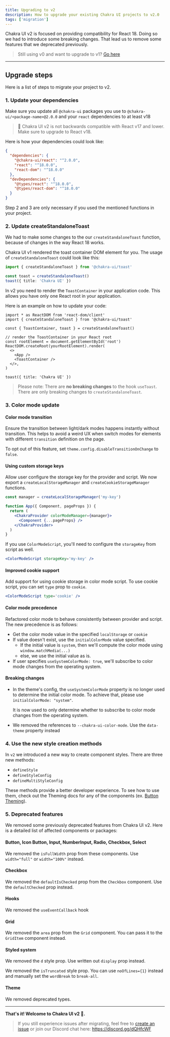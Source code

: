 ```yaml
---
title: Upgrading to v2
description: How to upgrade your existing Chakra UI projects to v2.0
tags: ['migration']
---
```


Chakra UI v2 is focused on providing compatibility for React 18. Doing so we had
to introduce some breaking changes. That lead us to remove some features that we
deprecated previously.

> Still using v0 and want to upgrade to v1?
> [Go here](https://v1.chakra-ui.com/guides/migration)

---

## Upgrade steps

Here is a list of steps to migrate your project to v2.

### 1. Update your dependencies

Make sure you update all `@chakra-ui` packages you use to
`@chakra-ui/<package-name>@2.0.0` and your `react` dependencies to at least v18

> 🚨 Chakra UI v2 is not backwards compatible with React v17 and lower. Make
> sure to upgrade to React v18.

Here is how your dependencies could look like:

```json
{
  "dependencies": {
    "@chakra-ui/react": "^2.0.0",
    "react": "^18.0.0",
    "react-dom": "^18.0.0"
  },
  "devDependencies": {
    "@types/react": "^18.0.0",
    "@types/react-dom": "^18.0.0"
  }
}
```

Step 2 and 3 are only necessary if you used the mentioned functions in your
project.

### 2. Update createStandaloneToast

We had to make some changes to the our `createStandaloneToast` function, because
of changes in the way React 18 works.

Chakra UI v1 rendered the toast container DOM element for you. The usage of
`createStandaloneToast` could look like this:

```ts
import { createStandaloneToast } from '@chakra-ui/toast'

const toast = createStandaloneToast()
toast({ title: 'Chakra UI' })
```

In v2 you need to render the `ToastContainer` in your application code. This
allows you have only one React root in your application.

Here is an example on how to update your code:

```tsx
import * as ReactDOM from 'react-dom/client'
import { createStandaloneToast } from '@chakra-ui/toast'

const { ToastContainer, toast } = createStandaloneToast()

// render the ToastContainer in your React root
const rootElement = document.getElementById('root')
ReactDOM.createRoot(yourRootElement).render(
  <>
    <App />
    <ToastContainer />
  </>,
)

toast({ title: 'Chakra UI' })
```

> Please note: There are **no breaking changes** to the hook `useToast`. There
> are only breaking changes to `createStandaloneToast`.

### 3. Color mode update

#### Color mode transition

Ensure the transition between light/dark modes happens instantly without
transition. This helps to avoid a weird UX when switch modes for elements with
different `transition` definition on the page.

To opt out of this feature, set `theme.config.disableTransitionOnChange` to
`false`.

#### Using custom storage keys

Allow user configure the storage key for the provider and script. We now export
a `createLocalStorageManager` and `createCookieStorageManager` functions.

```jsx live=false
const manager = createLocalStorageManager('my-key')

function App({ Component, pageProps }) {
  return (
    <ChakraProvider colorModeManager={manager}>
      <Component {...pageProps} />
    </ChakraProvider>
  )
}
```

If you use `ColorModeScript`, you'll need to configure the `storageKey` from
script as well.

```jsx live=false
<ColorModeScript storageKey='my-key' />
```

#### Improved cookie support

Add support for using cookie storage in color mode script. To use cookie script,
you can set `type` prop to `cookie`.

```jsx live=false
<ColorModeScript type='cookie' />
```

#### Color mode precedence

Refactored color mode to behave consistently between provider and script. The
new precedence is as follows:

- Get the color mode value in the specified `localStorage` or `cookie`
- If value doesn't exist, use the `initialColorMode` value specified.
  - If the initial value is `system`, then we'll compute the color mode using
    `window.matchMedia(...)`
  - else, we use the initial value as is.
- If user specifies `useSystemColorMode: true`, we'll subscribe to color mode
  changes from the operating system.

#### Breaking changes

- In the theme's config, the `useSystemColorMode` property is no longer used to
  determine the initial color mode. To achieve that, please use
  `initialColorMode: "system"`.

  It is now used to only determine whether to subscribe to color mode changes
  from the operating system.

- We removed the references to `--chakra-ui-color-mode`. Use the `data-theme`
  property instead

### 4. Use the new style creation methods

In `v2` we introduced a new way to create component styles. There are three new
methods:

- `defineStyle`
- `defineStyleConfig`
- `defineMultiStyleConfig`

These methods provide a better developer experience. To see how to use them,
check out the Theming docs for any of the components (ex.
[Button Theming](/docs/components/button/theming)).

### 5. Deprecated features

We removed some previously deprecated features from Chakra UI v2. Here is a
detailed list of affected components or packages:

#### Button, Icon Button, Input, NumberInput, Radio, Checkbox, Select

We removed the `isFullWidth` prop from these components. Use `width="full"` or
`width="100%"` instead.

#### Checkbox

We removed the `defaultIsChecked` prop from the `Checkbox` component. Use the
`defaultChecked` prop instead.

#### Hooks

We removed the `useEventCallback` hook

#### Grid

We removed the `area` prop from the `Grid` component. You can pass it to the
`GridItem` component instead.

#### Styled system

We removed the `d` style prop. Use written out `display` prop instead.

We removed the `isTruncated` style prop. You can use `noOfLines={1}` instead and
manually set the `wordBreak` to `break-all`.

#### Theme

We removed deprecated types.

---

**That's it! Welcome to Chakra UI v2 🥳.**

> If you still experience issues after migrating, feel free to
> [create an issue](https://github.com/chakra-ui/chakra-ui/issues) or join our
> Discord chat here: https://discord.gg/dQHfcWF

